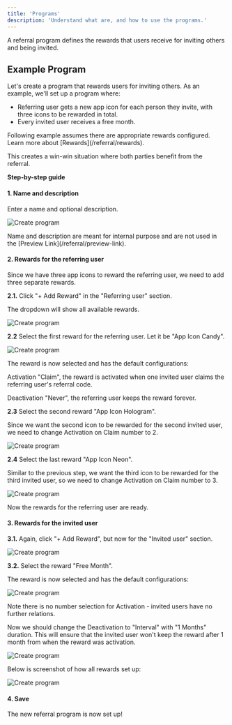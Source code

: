 ```yaml
---
title: 'Programs'
description: 'Understand what are, and how to use the programs.'
---
```


A referral program defines the rewards that users receive for inviting others and being invited.

## Example Program

Let's create a program that rewards users for inviting others. 
As an example, we'll set up a program where:

- Referring user gets a new app icon for each person they invite, with three icons to be rewarded in total.
- Every invited user receives a free month.

<Info>
Following example assumes there are appropriate rewards configured. Learn more about [Rewards](/referral/rewards).
</Info>

This creates a win-win situation where both parties benefit from the referral.

**Step-by-step guide**

#### 1. Name and description

Enter a name and optional description.

![Create program](/images/create-program-1.png)

<Info>
Name and description are meant for internal purpose and are not used in the [Preview Link](/referral/preview-link).  
</Info>

#### 2. Rewards for the referring user 

Since we have three app icons to reward the referring user, we need to add three separate rewards.

**2.1.** Click "+ Add Reward" in the "Referring user" section. 
   
The dropdown will show all available rewards.
   
![Create program](/images/create-program-2.png)

**2.2** Select the first reward for the referring user. Let it be "App Icon Candy".

![Create program](/images/create-program-3.png)

The reward is now selected and has the default configurations:

Activation "Claim", the reward is activated when one invited user claims the referring user's referral code.

Deactivation "Never", the referring user keeps the reward forever.

**2.3** Select the second reward "App Icon Hologram".

Since we want the second icon to be rewarded for the second invited user, we need to change Activation on Claim number to 2.

![Create program](/images/create-program-4.png)

**2.4** Select the last reward "App Icon Neon".

Similar to the previous step, we want the third icon to be rewarded for the third invited user, so we need to change Activation on Claim number to 3.

![Create program](/images/create-program-5.png)

Now the rewards for the referring user are ready.

#### 3. Rewards for the invited user

**3.1.** Again, click "+ Add Reward", but now for the "Invited user" section.

![Create program](/images/create-program-6.png)

**3.2.** Select the reward "Free Month".

The reward is now selected and has the default configurations:

![Create program](/images/create-program-7.png)

Note there is no number selection for Activation - invited users have no further relations.

Now we should change the Deactivation to "Interval" with "1 Months" duration. 
This will ensure that the invited user won't keep the reward after 1 month from when the reward was activation.

![Create program](/images/create-program-8.png)

Below is screenshot of how all rewards set up: 
   
![Create program](/images/create-program-9.png)

#### 4. Save

The new referral program is now set up!
